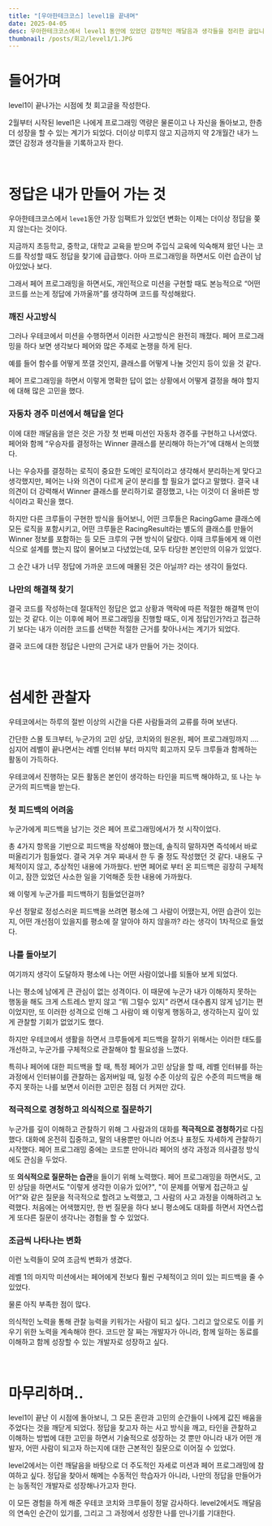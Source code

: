 ```yaml
---
title: "[우아한테크코스] level1을 끝내며"
date: 2025-04-05
desc: 우아한테크코스에서 level1 동안에 있었던 감정적인 깨달음과 생각들을 정리한 글입니다.
thumbnail: /posts/회고/level1/1.JPG
---
```


# 들어가며

level1이 끝나가는 시점에 첫 회고글을 작성한다.

2월부터 시작된 level1은 나에게 프로그래밍 역량은 물론이고 나 자신을 돌아보고, 한층 더 성장을 할 수 있는 계기가 되었다. 더이상 미루지 않고 지금까지 약 2개월간 내가 느꼈던 감정과 생각들을 기록하고자 한다.

<br />

# 정답은 내가 만들어 가는 것

우아한테크코스에서 `leve1`동안 가장 임팩트가 있었던 변화는 이제는 더이상 정답을 쫒지 않는다는 것이다.

지금까지 초등학교, 중학교, 대학교 교육을 받으며 주입식 교육에 익숙해져 왔던 나는 코드를 작성할 때도 정답을 찾기에 급급했다. 아마 프로그래밍을 하면서도 이런 습관이 남아있었나 보다.

그래서 페어 프로그래밍을 하면서도, 개인적으로 미션을 구현할 때도 본능적으로 “어떤 코드를 쓰는게 정답에 가까울까”를 생각하며 코드를 작성해왔다.

### 깨진 사고방식

그러나 우테코에서 미션을 수행하면서 이러한 사고방식은 완전히 깨졌다. 페어 프로그래밍을 하다 보면 생각보다 페어와 많은 주제로 논쟁을 하게 된다.

예를 들어 함수를 어떻게 쪼갤 것인지, 클래스를 어떻게 나눌 것인지 등이 있을 것 같다.

페어 프로그래밍을 하면서 이렇게 명확한 답이 없는 상황에서 어떻게 결정을 해야 할지에 대해 많은 고민을 했다.

### 자동차 경주 미션에서 해답을 얻다

이에 대한 깨달음을 얻은 것은 가장 첫 번째 미션인 자동차 경주를 구현하고 나서였다. 페어와 함께 “우승자를 결정하는 Winner 클래스를 분리해야 하는가”에 대해서 논의했다.

나는 우승자를 결정하는 로직이 중요한 도메인 로직이라고 생각해서 분리하는게 맞다고 생각했지만, 페어는 나와 의견이 다르게 굳이 분리를 할 필요가 없다고 말했다. 결국 내 의견이 더 강력해서 Winner 클래스를 분리하기로 결정했고, 나는 이것이 더 올바른 방식이라고 확신을 했다.

하지만 다른 크루들이 구현한 방식을 들어보니, 어떤 크루들은 RacingGame 클래스에 모든 로직을 포함시키고, 어떤 크루들은 RacingResult라는 별도의 클래스를 만들어 Winner 정보를 포함하는 등 모든 크루의 구현 방식이 달랐다. 이때 크루들에게 왜 이런 식으로 설계를 했는지 많이 물어보고 다녔었는데, 모두 타당한 본인만의 이유가 있었다.

그 순간 내가 너무 정답에 가까운 코드에 매몰된 것은 아닐까? 라는 생각이 들었다.

### 나만의 해결책 찾기

결국 코드를 작성하는데 절대적인 정답은 없고 상황과 맥락에 따른 적절한 해결책 만이 있는 것 같다. 이는 이후에 페어 프로그래밍을 진행할 때도, 이게 정답인가?라고 접근하기 보다는 내가 이러한 코드를 선택한 적절한 근거를 찾아나서는 계기가 되었다.

결국 코드에 대한 정답은 나만의 근거로 내가 만들어 가는 것이다.

<br />

# 섬세한 관찰자

우테코에서는 하루의 절반 이상의 시간을 다른 사람들과의 교류를 하며 보낸다.

간단한 스몰 토크부터, 누군가의 고민 상담, 코치와의 원온원, 페어 프로그래밍까지 …. 심지어 레벨이 끝나면서는 레벨 인터뷰 부터 마지막 회고까지 모두 크루들과 함께하는 활동이 가득하다.

우테코에서 진행하는 모든 활동은 본인이 생각하는 타인을 피드백 해야하고, 또 나는 누군가의 피드백을 받는다.

### 첫 피드백의 어려움

누군가에게 피드백을 남기는 것은 페어 프로그래밍에서가 첫 시작이었다.

총 4가지 항목을 기반으로 피드백을 작성해야 했는데, 솔직히 말하자면 즉석에서 바로 떠올리기가 힘들었다. 결국 겨우 겨우 짜내서 한 두 줄 정도 작성했던 것 같다. 내용도 구체적이지 않고, 추상적인 내용에 가까웠다. 반면 페어로 부터 온 피드백은 굉장히 구체적이고, 잠깐 있었던 사소한 일을 기억해준 듯한 내용에 가까웠다.

왜 이렇게 누군가를 피드백하기 힘들었던걸까?

우선 정말로 정성스러운 피드백을 쓰려면 평소에 그 사람이 어땠는지, 어떤 습관이 있는지, 어떤 개선점이 있을지를 평소에 잘 알아야 하지 않을까? 라는 생각이 1차적으로 들었다.

### 나를 돌아보기

여기까지 생각이 도달하자 평소에 나는 어떤 사람이었나를 되돌아 보게 되었다.

나는 평소에 남에게 큰 관심이 없는 성격이다. 이 때문에 누군가 내가 이해하지 못하는 행동을 해도 크게 스트레스 받지 않고 “뭐 그럴수 있지” 라면서 대수롭지 않게 넘기는 편이었지만, 또 이러한 성격으로 인해 그 사람이 왜 이렇게 행동하고, 생각하는지 깊이 있게 관찰할 기회가 없었기도 했다.

하지만 우테코에서 생활을 하면서 크루들에게 피드백을 잘하기 위해서는 이러한 태도를 개선하고, 누군가를 구체적으로 관찰해야 할 필요성을 느꼈다.

특히나 페어에 대한 피드백을 할 때, 특정 페어가 고민 상담을 할 때, 레벨 인터뷰를 하는 과정에서 인터뷰이를 관찰하는 옵저버일 때, 일정 수준 이상의 깊은 수준의 피드백을 해주지 못하는 나를 보면서 이러한 고민은 점점 더 커져만 갔다.

### 적극적으로 경청하고 의식적으로 질문하기

누군가를 깊이 이해하고 관찰하기 위해 그 사람과의 대화를 **적극적으로 경청하기**로 다짐했다. 대화에 온전히 집중하고, 말의 내용뿐만 아니라 어조나 표정도 자세하게 관찰하기 시작했다. 페어 프로그래밍 중에는 코드뿐 만아니라 페어의 생각 과정과 의사결정 방식에도 관심을 두었다.

또 **의식적으로 질문하는 습관**을 들이기 위해 노력했다. 페어 프로그래밍을 하면서도, 고민 상담을 하면서도 "이렇게 생각한 이유가 있어?", "이 문제를 어떻게 접근하고 싶어?"와 같은 질문을 적극적으로 할려고 노력했고, 그 사람의 사고 과정을 이해하려고 노력했다. 처음에는 어색했지만, 한 번 질문을 하다 보니 평소에도 대화를 하면서 자연스럽게 또다른 질문이 생각나는 경험을 할 수 있었다.

### 조금씩 나타나는 변화

이런 노력들이 모여 조금씩 변화가 생겼다.

레벨 1의 마지막 미션에서는 페어에게 전보다 훨씬 구체적이고 의미 있는 피드백을 줄 수 있었다.

물론 아직 부족한 점이 많다.

의식적인 노력을 통해 관찰 능력을 키워가는 사람이 되고 싶다. 그리고 앞으로도 이를 키우기 위한 노력을 계속해야 한다. 코드만 잘 짜는 개발자가 아니라, 함께 일하는 동료를 이해하고 함께 성장할 수 있는 개발자로 성장하고 싶다.

<br />

# 마무리하며..

level1이 끝난 이 시점에 돌아보니, 그 모든 혼란과 고민의 순간들이 나에게 값진 배움을 주었다는 것을 깨닫게 되었다. 정답을 찾고자 하는 사고 방식을 깨고, 타인을 관찰하고 이해하는 방법에 대한 고민을 하면서 기술적으로 성장하는 것 뿐만 아니라 내가 어떤 개발자, 어떤 사람이 되고자 하는지에 대한 근본적인 질문으로 이어질 수 있었다.

level2에서는 이런 깨달음을 바탕으로 더 주도적인 자세로 미션과 페어 프로그래밍에 참여하고 싶다. 정답을 찾아서 해메는 수동적인 학습자가 아니라, 나만의 정답을 만들어가는 능동적인 개발자로 성장해나가고자 한다.

이 모든 경험을 하게 해준 우테코 코치와 크루들이 정말 감사하다. level2에서도 깨달음의 연속인 순간이 있기를, 그리고 그 과정에서 성장한 나를 만나기를 기대한다.
